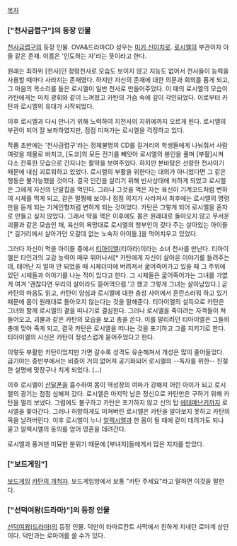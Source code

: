 [[목차]]

=== ["천사금렵구"]의 등장 인물 ===
[[천사금렵구]]의 등장 인물. OVA&드라마CD 성우는 [[미키 신이치로]].
[[로시엘]]의 부관이자 아들 같은 존재.
이름은 '인도하는 자'라는 뜻이라고 한다.

원래는 최하위 [천사]인 정령천사로 모습도 보이지 않고 지능도 없어서 천사들이 능력을 사용할 때마다 사라지는 존재였다. 하지만 자신의 존재에 대한 의문과 회의를 품게 되고, 그 마음의 목소리를 들은 로시엘이 일반 천사로 만들어주었다. 이 때의 로시엘의 모습이 카탄에게는 마치 광휘와 같이 느껴졌고 카탄의 가슴 속에 깊이 각인되었다. 이로부터 카탄과 로시엘의 유대가 시작되었다.

이후 로시엘과 다시 만나기 위해 노력하여 치천사의 지위에까지 오르게 된다. 로시엘의 부관이 되어 잘 보좌하였지만, 점점 미쳐가는 로시엘을 걱정하고 있다.

작품 초반에는 '천사금렵구'라는 정체불명의 CD를 길거리의 학생들에게 나눠줘서 사람 여럿을 제물로 바치고, [도쿄]의 모든 전기를 빼앗아 로시엘의 봉인을 풀며 [부활]시켜 다소 잔혹한 모습으로 간지나는 활약을 보여주었다. 하지만 본바탕은 선량한 천사이기 때문에 내심 괴로워하고 있었다. 로시엘의 부활을 위한다는 대의가 아니었다면 그 같은 행동은 불가능했을 것이다. 
결국 인간을 살리기 위해 빈사상태에 처하게 되었고 로시엘은 그에게 자신의 단말칩을 먹인다. 그러나 그것을 먹은 자는 육신이 기계코드처럼 변하여 시체를 먹게 되고, 겉은 멀쩡해 보이나 점점 의지가 사라져서 최후에는 로시엘의 명령만을 듣게 되는 기계인형처럼 변하게 되는 것이었다. 카탄은 그렇게 되어 로시엘을 혼자로 만들고 싶지 않았다. 그래서 약을 먹은 이후에도 몸은 원래대로 돌아오지 않고 무서운 괴물과 같은 모습인 채, 육신의 욕망대로 로시엘의 청부인이 갖다 주는 살아있는 아이들[* 길거리에서 살아가던 오갈데 없는 노숙자 아이들.]을 먹어치우고 있었다. 

그러다 자신이 먹을 아이들 중에서 [[티아이엘]](티아라)이라는 소녀 천사를 만난다. 티아이엘은 타인과의 교감 능력이 매우 뛰어나서[* 카탄에게 자신이 살아온 이야기를 들려주는데, 태어난 지 얼마 안 되었을 때 시체더미에 버려져서 굶어죽어가고 있을 때 그 주위에 있던 시체들과 이야기를 나눈 적이 있다고 한다. 그 시체들은 굶어죽어가는 그녀를 가엾게 여겨 '괜찮다면 우리의 살이라도 뜯어먹으렴.'고 했고 그렇게 그녀는 살아남았다.]  곧 카탄의 마음도 읽고, 카탄이 양심과 로시엘에 대한 충성 사이에서 혼란스러워 하고 있기 때문에 몸이 원래대로 돌아오지 않는다는 것을 말해준다.
티아이엘의 설득으로 카탄은 그녀와 함께 로시엘의 곁을 떠나기로 결심한다. 그러나 로시엘을 죽이려는 자객들이 쳐들어오고, 괴물과 같은 카탄의 모습을 보고 총을 쏜다. 이를 말리려던 티아이엘은 그들의 총에 맞아 죽게 되고, 결국 카탄은 로시엘을 떠나는 것을 포기하고 그를 지키기로 한다. 티아이엘의 시신은 카탄이 정성스럽게 묻어주었다고 한다.

이렇듯 부활한 카탄이었지만 가면 갈수록 성격도 유순해져서 개성은 많이 줄어들었다. 급기야는 중반부에서는 비중이 거의 없어져 공기화되어 로시엘의 --독자를 위한-- 친절한 설명에 맞장구나 치게 되었다. (...)


이후 로시엘이 [[산달폰]]을 흡수하여 몸이 역성장의 여파가 강해져 어린 아이가 되고 로시엘의 광기는 점점 심해져 갔다. 로시엘은 마지막 남은 정신으로 카탄만은 구하기 위해 카탄을 멀리 보냈다. 
그럼에도 불구하고 카탄은 포기하지 않고 신의 탑 [[에테메난키]]까지 로시엘을 쫓아간다. 그러나 허망하게도 미쳐버린 로시엘은 카탄을 알아보지 못하고 카탄의 목을 날려버린다. 
이후 로시엘이 누나 [[알렉시엘]]과 한 몸이 될 때에 같이 데려가도 되냐 묻고 알렉시엘의 동의를 얻어 영혼을 데려간다.

로시엘과 풍겨댄 미묘한 분위기 때문에 [부녀자]들에게서 많은 지지를 받았다.


=== ["보드게임"] ===
[[보드게임]] [[카탄의 개척자]].
보드게임방에서 보통 "카탄 주세요"라고 말하면 이것을 말한다.

=== ["선덕여왕(드라마)"]의 등장 인물 ===
[[선덕여왕(드라마)]]의 등장 인물.
덕만이 타마르칸트 사막에서 친하게 지내던 로마계 상인이다.
덕만과는 로마어를 쓸 수가 있다.
